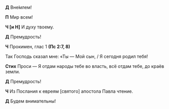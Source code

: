**Д** Вне́млем!

**П** Мир всем!

**Ч [и Н]** И духу твоему.

**Д** Премудрость!

**Ч** Прокимен, глас 1 **(Пс 2:7, 8)**

Так Господь сказал мне: «Ты — Мой сын, /  Я сегодня родил тебя!

**Стих** Проси — Я отдам народы тебе во власть, всё отдам тебе, до краёв земли.

**Д** Премудрость!

**Ч** Из Послания к евреям <R>[</R>святого<R>]</R> апо­сто­ла Павла чтение.

**Д** Будем внимательны!
